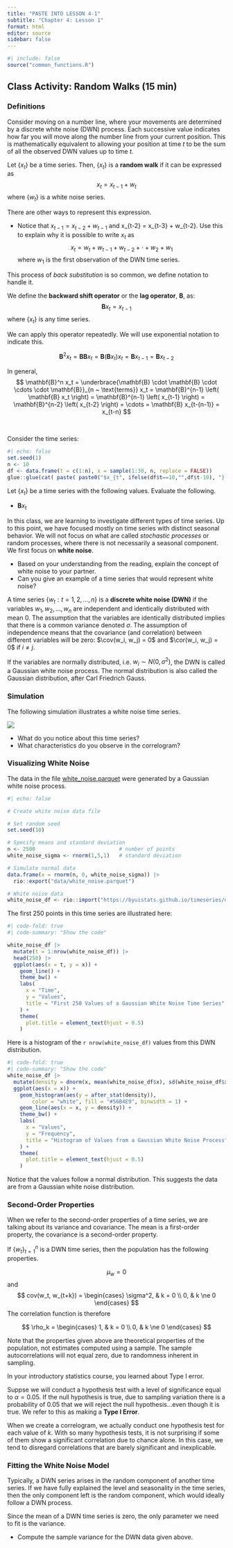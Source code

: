 ```yaml
---
title: "PASTE INTO LESSON 4-1"
subtitle: "Chapter 4: Lesson 1"
format: html
editor: source
sidebar: false
---
```


```r
#| include: false
source("common_functions.R")
```

```{=html}
<script type="text/javascript">
 function showhide(id) {
    var e = document.getElementById(id);
    e.style.display = (e.style.display == 'block') ? 'none' : 'block';
 }
 
 function openTab(evt, tabName) {
    var i, tabcontent, tablinks;
    tabcontent = document.getElementsByClassName("tabcontent");
    for (i = 0; i < tabcontent.length; i++) {
        tabcontent[i].style.display = "none";
    }
    tablinks = document.getElementsByClassName("tablinks");
    for (i = 0; i < tablinks.length; i++) {
        tablinks[i].className = tablinks[i].className.replace(" active", "");
    }
    document.getElementById(tabName).style.display = "block";
    evt.currentTarget.className += " active";
 }    
</script>
```






## Class Activity: Random Walks (15 min)

### Definitions

Consider moving on a number line, where your movements are determined by a discrete white noise (DWN) process. Each successive value indicates how far you will move along the number line from your current position. This is mathematically equivalent to allowing your position at time $t$ to be the sum of all the observed DWN values up to time $t$.

::: {.callout-note title="Definition of a Random Walk"}

Let $\{x_t\}$ be a time series. Then, $\{x_t\}$ is a **random walk** if it can be expressed as
$$
  x_{t} = x_{t-1} + w_{t}
$$
where $\{w_t\}$ is a white noise series.

:::

There are other ways to represent this expression.

<!-- Check Your Understanding -->

::: {.callout-tip icon=false title="Check Your Understanding"}

-   Notice that $x_{t-1} = x_{t-2} + w_{t-1}$ and x_{t-2} = x_{t-3} + w_{t-2}. Use this to explain why it is possible to write $x_t$ as
    $$
      x_{t} = w_{t} + w_{t-1} + w_{t-2} + \cdot + w_2 + w_1
    $$
    where $w_1$ is the first observation of the DWN time series.
    
:::

This process of *back substitution* is so common, we define notation to handle it.

::: {.callout-note title="Definition of the Backward Shift Operator"}

We define the **backward shift operator** or the **lag operator**, $\mathbf{B}$, as:
$$
  \mathbf{B} x_t = x_{t-1}
$$
where $\{x_t\}$ is any time series.

We can apply this operator repeatedly. We will use exponential notation to indicate this.

$$
  \mathbf{B}^2 x_t = \mathbf{B} \mathbf{B} x_t = \mathbf{B} \left( \mathbf{B} x_t \right) x_t = \mathbf{B} x_{t-1} = \mathbf{B} x_{t-2}
$$

In general, 
$$
  \mathbf{B}^n x_t = \underbrace{\mathbf{B} \cdot \mathbf{B} \cdot \cdots \cdot \mathbf{B}}_{n ~ \text{terms}} x_t = \mathbf{B}^{n-1} \left( \mathbf{B} x_t \right) = \mathbf{B}^{n-1} \left( x_{t-1} \right) = \mathbf{B}^{n-2} \left( x_{t-2} \right) = \cdots = \mathbf{B} x_{t-(n-1)} = x_{t-n}
$$

:::

$\ $


<!-- Check Your Understanding -->

::: {.callout-tip icon=false title="Check Your Understanding"}

Consider the time series: $\ $

```r
#| echo: false
set.seed(1)
n <- 10
df <- data.frame(t = c(1:n), x = sample(1:30, n, replace = FALSE))
glue::glue(cat( paste( paste0("$x_{t", ifelse(df$t==10,"",df$t-10), "} = ", df$x, "$"), collapse = ", " ) ) )
```


Let $\{x_t\}$ be a time series with the following values. Evaluate the following. 

-   $\mathbf{B} x_t$
    
:::



In this class, we are learning to investigate different types of time series. Up to this point, we have focused mostly on time series with distinct seasonal behavior. We will not focus on what are called *stochastic processes* or random processes, where there is not necessarily a seasonal component. We first focus on **white noise**.

<!-- Check Your Understanding -->

::: {.callout-tip icon=false title="Check Your Understanding"}

-   Based on your understanding from the reading, explain the concept of white noise to your partner.
-   Can you give an example of a time series that would represent white noise?

:::

A time series $\{w_t: t = 1, 2, \ldots, n\}$ is a **discrete white noise (DWN)** if the variables $w_1, w_2, \ldots, w_n$ are independent and identically distributed with mean 0. The assumption that the variables are identically distributed implies that there is a common variance denoted $\sigma$. The assumption of independence means that the covariance (and correlation) between different variables will be zero: $\cov(w_i, w_j) = 0$ and $\cor(w_i, w_j) = 0$ if $i \ne j$. 

If the variables are normally distributed, i.e. $w_i \sim N(0,\sigma^2)$, the DWN is called a Gaussian white noise process. The normal distribution is also called the Gaussian distribution, after Carl Friedrich Gauss.


### Simulation

The following simulation illustrates a white noise time series.

![](images/simulation_goes_here.png)

<!-- Check Your Understanding -->

::: {.callout-tip icon=false title="Check Your Understanding"}

-   What do you notice about this time series?
-   What characteristics do you observe in the correlogram?

:::

### Visualizing White Noise 

The data in the file [white_noise.parquet](https://byuistats.github.io/timeseries/data/white_noise.parquet) were generated by a Gaussian white noise process.

```r
#| echo: false

# Create white noise data file

# Set random seed
set.seed(10)

# Specify means and standard deviation
n <- 2500                           # number of points
white_noise_sigma <- rnorm(1,5,1)   # standard deviation

# Simulate normal data
data.frame(x = rnorm(n, 0, white_noise_sigma)) |>
  rio::export("data/white_noise.parquet")
```

```r
# White noise data
white_noise_df <- rio::import("https://byuistats.github.io/timeseries/data/white_noise.parquet")
```

The first 250 points in this time series are illustrated here:

```r
#| code-fold: true
#| code-summary: "Show the code"

white_noise_df |> 
  mutate(t = 1:nrow(white_noise_df)) |>
  head(250) |>  
  ggplot(aes(x = t, y = x)) + 
    geom_line() +
    theme_bw() +
    labs(
      x = "Time",
      y = "Values",
      title = "First 250 Values of a Gaussian White Noise Time Series"
    ) +
    theme(
      plot.title = element_text(hjust = 0.5)
    )
```

Here is a histogram of the `r nrow(white_noise_df)` values from this DWN distribution.

```r
#| code-fold: true
#| code-summary: "Show the code"
white_noise_df |>
  mutate(density = dnorm(x, mean(white_noise_df$x), sd(white_noise_df$x))) |>
  ggplot(aes(x = x)) +
    geom_histogram(aes(y = after_stat(density)),
        color = "white", fill = "#56B4E9", binwidth = 1) +
    geom_line(aes(x = x, y = density)) +
    theme_bw() +
    labs(
      x = "Values",
      y = "Frequency",
      title = "Histogram of Values from a Gaussian White Noise Process"
    ) +
    theme(
      plot.title = element_text(hjust = 0.5)
    )
```

Notice that the values follow a normal distribution. This suggests the data are from a Gaussian white noise distribution.



### Second-Order Properties

When we refer to the second-order properties of a time series, we are talking about its variance and covariance. The mean is a first-order property, the covariance is a second-order property.

::: {.callout-note title="Second-Order Properties of a Discrete White Noise Process"}
If $\{w_t\}_{t=1}^n$ is a DWN time series, then the population has the following properties. 

$$ \mu_w = 0 $$
and
$$
  cov(w_t, w_{t+k}) = 
    \begin{cases}
      \sigma^2, & k = 0 \\
      0,        & k \ne 0
    \end{cases}
$$
The correlation function is therefore

$$
  \rho_k = 
    \begin{cases}
      1, & k = 0 \\
      0, & k \ne 0
    \end{cases}
$$

:::

Note that the properties given above are theoretical properties of the population, not estimates computed using a sample. The sample autocorrelations will not equal zero, due to randomness inherent in sampling.

In your introductory statistics course, you learned about Type I error.

::: {.callout-note title="Type I Errors"}

Suppse we will conduct a hypothesis test with a level of significance equal to $\alpha = 0.05$. If the null hypothesis is true, due to sampling variation there is a probability of 0.05 that we will reject the null hypothesis...even though it is true. We refer to this as making a **Type I Error**. 

:::

When we create a correlogram, we actually conduct one hypothesis test for each value of $k$. With so many hypothesis tests, it is not surprising if some of them show a significant correlation due to chance alone. In this case, we tend to disregard correlations that are barely significant and inexplicable.


### Fitting the White Noise Model

Typically, a DWN series arises in the random component of another time series. If we have fully explained the level and seasonality in the time series, then the only component left is the random component, which would ideally follow a DWN process.

Since the mean of a DWN time series is zero, the only parameter we need to fit is the variance.

<!-- Check Your Understanding -->

::: {.callout-tip icon=false title="Check Your Understanding"}

-   Compute the sample variance for the DWN data given above.

:::

